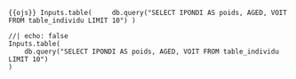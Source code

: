 ```{{ojs}}
Inputs.table(
    db.query("SELECT IPONDI AS poids, AGED, VOIT FROM table_individu LIMIT 10")
)
```

```ojs
//| echo: false
Inputs.table(
    db.query("SELECT IPONDI AS poids, AGED, VOIT FROM table_individu LIMIT 10")
)
```
